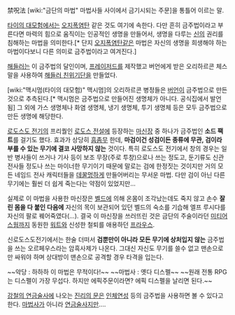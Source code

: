 禁呪法
[wiki:"금단의 마법" 마법사들 사이에서 금기시되는 주문]을 통틀어 이르는 말. 

[[타이의 대모험]]에서는 [[오지폭염탄]] 같은 것도 여기에 속한다. 다만 흔히 금주법이라고 부른다면 마력의 힘으로 움직이는 인공적인 생명을 만들어서, 생명을 다루는 [[신]]의 권리를 침해하는 마법을 의미한다.[* 단지 [[오지폭염탄]]같은 마법은 자신의 생명을 희생해야 하는 마법이다보니 다른 의미로 금주법이라고 여겨진다.]

[[해들러]]는 이 금주법의 달인이며, [[프레이저드]]를 제작했고 버언에게 받은 오리하르콘 체스말을 사용하여 [[해들러 친위기단]]을 만들었다.

[wiki:"맥시멈(타이의 대모험)" 맥시멈]의 오리하르콘 병정들은 [[버언]]이 금주법으로 만든 것으로 추측된다.[* 맥시멈은 금주법으로 만들어진 생명체가 아니다. 공식집에서 발언됨] 그 외에 가스 생명체나 화염 생명체, 냉기 생명체, 투기 생명체 등은 모두 금주법으로 만든 생명에 해당한다.

[[로도스도 전기]]의 프리퀄인 [[로도스 전설]]에 등장하는 [[마신장]] 중 하나가 금주법인 '''소드 팩트'''를 걸기도 했다. 효과가 상당히 [[흠좀무]] 한데, '''마검이건 성검이든 종류에 무관, 검이라 부를 수 있는 무기에 결코 사망하지 않는''' 것이다. 특히 로도스도 전기에서 창의 경우는 일반 병사들이 쓰거나 기사 등이 보조 무장(주로 투창)으로나 쓰는 정도고, 둔기류도 신관 전사들 정도나 쓰는 마이너한 무기이기 때문에 말로는 검에 한정짓는 것이지만 거의 모든 네임드 전사 캐릭터들을 [[데꿀멍]]하게 만들어버리는 무서운 마법. 다만 검이 아닌 다른 무기에는 훨씬 더 쉽게 죽는다는 약점이 있었지만...

실제로 이 마법을 사용한 마신장은 [[벨드]]에 의해 온몸이 조각났는데도 죽지 않고 손수 '''잘린 몸을 다 붙인 다음에''' 자신의 목이 보관되어 있던 벨드의 숙소를 기습해 엘프 루시다를 자신의 팔로 꿰어죽였다(...). 결국 이 마신장을 쓰러뜨린 것은 금단의 주술이라던 [[미티어 스웜]]까지 동원한 [[워트]]와 신성한 철퇴를 애용하던 [[프라우스]].

신로도스도전기에서는 한술 더떠서 '''검뿐만이 아니라 모든 무기에 상처입지 않는''' 금주법을 쓰는 오르페우스라는 암흑사제가 나온다. 그대신 자신도 무기를 쓸수 없고 맨손으로만 싸워야 하며 상대방이 맨손으로 공격할 경우 타격을 입는다.

~~악당 : 하하하 이 마법은 무적이다!~~
~~마법사 : 옛다 디스펠~~
~~원래 전통 RPG는 디스펠이 가장 무섭다. 하지만 에픽주문이라면? 에픽 디스펠을 날리면 된다.~~

[[강철의 연금술사]]에 나오는 [[진리의 문]]은 [[인체연성]] 등의 금주법을 사용하면 볼 수 있다고 한다. [[마법사]]가 아니라 [[연금술사]]지만....
